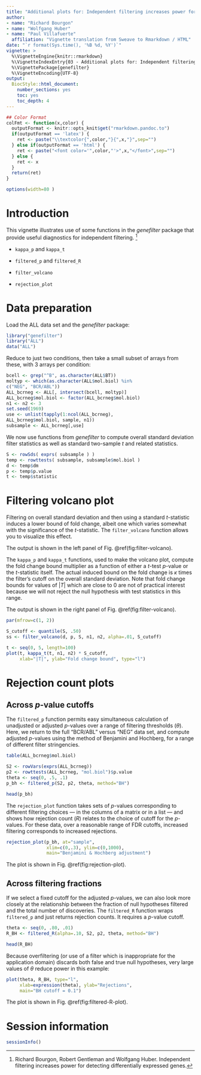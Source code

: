 ```yaml
---
title: "Additional plots for: Independent filtering increases power for detecting differentially expressed genes, Bourgon et al., PNAS (2010)"
author: 
- name: "Richard Bourgon"
- name: "Wolfgang Huber"
- name: "Paul Villafuerte"
  affiliation: "Vignette translation from Sweave to Rmarkdown / HTML"
date: "`r format(Sys.time(), '%B %d, %Y')`"
vignette: >
  %\VignetteEngine{knitr::rmarkdown}
  %\VignetteIndexEntry{03 - Additional plots for: Independent filtering increases power for detecting differentially expressed genes, Bourgon et al., PNAS (2010)}
  %\VignettePackage{genefilter}
  %\VignetteEncoding{UTF-8}
output:
  BiocStyle::html_document:
    number_sections: yes
    toc: yes
    toc_depth: 4
---
```


```r
## Color Format
colFmt <- function(x,color) {
  outputFormat <- knitr::opts_knit$get("rmarkdown.pandoc.to")
  if(outputFormat == 'latex') {
    ret <- paste("\\textcolor{",color,"}{",x,"}",sep="")
  } else if(outputFormat == 'html') {
    ret <- paste("<font color='",color,"'>",x,"</font>",sep="")
  } else {
    ret <- x
  }
  return(ret)
}
```

```r
options(width=80 )
```



# Introduction

This vignette illustrates use of some functions in the *genefilter*
package that provide useful diagnostics for independent
filtering. ^[Richard Bourgon, Robert Gentleman and Wolfgang Huber. Independent filtering
increases power for detecting differentially expressed genes.]

-   `kappa_p` and `kappa_t`

-   `filtered_p` and `filtered_R`

-   `filter_volcano`

-   `rejection_plot`

# Data preparation

Load the ALL data set and the *genefilter* package:

```r
library("genefilter")
library("ALL")
data("ALL")
```

Reduce to just two conditions, then take a small subset of arrays from
these, with 3 arrays per condition:

```r
bcell <- grep("^B", as.character(ALL$BT))
moltyp <- which(as.character(ALL$mol.biol) %in%
c("NEG", "BCR/ABL"))
ALL_bcrneg <- ALL[, intersect(bcell, moltyp)]
ALL_bcrneg$mol.biol <- factor(ALL_bcrneg$mol.biol)
n1 <- n2 <- 3
set.seed(1969)
use <- unlist(tapply(1:ncol(ALL_bcrneg),
ALL_bcrneg$mol.biol, sample, n1))
subsample <- ALL_bcrneg[,use]
```

We now use functions from *genefilter* to compute overall standard
deviation filter statistics as well as standard two-sample $t$ and
related statistics.

```r
S <- rowSds( exprs( subsample ) )
temp <- rowttests( subsample, subsample$mol.biol )
d <- temp$dm
p <- temp$p.value
t <- temp$statistic
```


# Filtering volcano plot

Filtering on overall standard deviation and then using a standard
$t$-statistic induces a lower bound of fold change, albeit one which
varies somewhat with the significance of the $t$-statistic. The
`filter_volcano` function allows you to visualize this effect.

The output is shown in the left panel of Fig. \@ref(fig:filter-volcano).

The `kappa_p` and `kappa_t` functions, used to make the volcano plot,
compute the fold change bound multiplier as a function of either a
$t$-test $p$-value or the $t$-statistic itself. The actual induced bound
on the fold change is $\kappa$ times the filter's cutoff on the overall
standard deviation. Note that fold change bounds for values of $|T|$
which are close to 0 are not of practical interest because we will not
reject the null hypothesis with test statistics in this range.

The output is shown in the right panel of Fig. \@ref(fig:filter-volcano).


```r
par(mfrow=c(1, 2))

S_cutoff <- quantile(S, .50)
ss <- filter_volcano(d, p, S, n1, n2, alpha=.01, S_cutoff)

t <- seq(0, 5, length=100)
plot(t, kappa_t(t, n1, n2) * S_cutoff,
     xlab="|T|", ylab="Fold change bound", type="l")
```

# Rejection count plots

## Across $p$-value cutoffs

The `filtered_p` function permits easy simultaneous calculation of
unadjusted or adjusted $p$-values over a range of filtering thresholds
($\theta$). Here, we return to the full "BCR/ABL" versus "NEG" data set,
and compute adjusted $p$-values using the method of Benjamini and
Hochberg, for a range of different filter stringencies.

```r
table(ALL_bcrneg$mol.biol)
```

```r
S2 <- rowVars(exprs(ALL_bcrneg))
p2 <- rowttests(ALL_bcrneg, "mol.biol")$p.value
theta <- seq(0, .5, .1)
p_bh <- filtered_p(S2, p2, theta, method="BH")
```

```r
head(p_bh)
```

The `rejection_plot` function takes sets of $p$-values corresponding to
different filtering choices --- in the columns of a matrix or in a list
--- and shows how rejection count ($R$) relates to the choice of cutoff
for the $p$-values. For these data, over a reasonable range of FDR
cutoffs, increased filtering corresponds to increased rejections.

```r
rejection_plot(p_bh, at="sample",
               xlim=c(0,.3), ylim=c(0,1000),
               main="Benjamini & Hochberg adjustment")
```

The plot is shown in Fig. \@ref(fig:rejection-plot).

## Across filtering fractions

If we select a fixed cutoff for the adjusted $p$-values, we can also
look more closely at the relationship between the fraction of null
hypotheses filtered and the total number of discoveries. The
`filtered_R` function wraps `filtered_p` and just returns rejection
counts. It requires a $p$-value cutoff.

```r
theta <- seq(0, .80, .01)
R_BH <- filtered_R(alpha=.10, S2, p2, theta, method="BH")
```

```r
head(R_BH)
```

Because overfiltering (or use of a filter which is inappropriate for the
application domain) discards both false and true null hypotheses, very
large values of $\theta$ reduce power in this example:

```r
plot(theta, R_BH, type="l",
     xlab=expression(theta), ylab="Rejections",
     main="BH cutoff = 0.1")
```

The plot is shown in Fig. \@ref(fig:filtered-R-plot).

# Session information {#session-information .unnumbered .unlisted}

```r
sessionInfo()
```

